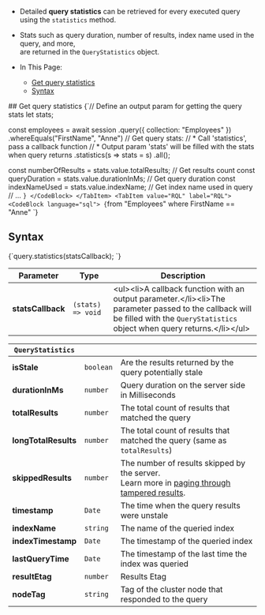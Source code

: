 
<Admonition type="note" title="">

* Detailed **query statistics** can be retrieved for every executed query using the `statistics` method.

* Stats such as query duration, number of results, index name used in the query, and more,  
  are returned in the `QueryStatistics` object.

* In This Page:
    * [Get query statistics](../../../client-api/session/querying/how-to-get-query-statistics.mdx#get-query-statistics)
    * [Syntax](../../../client-api/session/querying/how-to-get-query-statistics.mdx#syntax)

</Admonition>
## Get query statistics

<Tabs groupId='languageSyntax'>
<TabItem value="Query" label="Query">
<CodeBlock language="js">
{`// Define an output param for getting the query stats
let stats;

const employees = await session
    .query({ collection: "Employees" })
    .whereEquals("FirstName", "Anne")
     // Get query stats:
     // * Call 'statistics', pass a callback function
     // * Output param 'stats' will be filled with the stats when query returns 
    .statistics(s => stats = s)
    .all();

const numberOfResults = stats.value.totalResults; // Get results count
const queryDuration = stats.value.durationInMs;   // Get query duration
const indexNameUsed = stats.value.indexName;      // Get index name used in query
// ...
`}
</CodeBlock>
</TabItem>
<TabItem value="RQL" label="RQL">
<CodeBlock language="sql">
{`from "Employees" where FirstName == "Anne"
`}
</CodeBlock>
</TabItem>
</Tabs>



## Syntax

<TabItem value="syntax" label="syntax">
<CodeBlock language="js">
{`query.statistics(statsCallback);
`}
</CodeBlock>
</TabItem>

| Parameter         | Type              | Description                                                                                                                                                                       |
|-------------------|-------------------|-----------------------------------------------------------------------------------------------------------------------------------------------------------------------------------|
| **statsCallback** | `(stats) => void` | &lt;ul&gt;&lt;li&gt;A callback function with an output parameter.&lt;/li&gt;&lt;li&gt;The parameter passed to the callback will be filled with the `QueryStatistics` object when query returns.&lt;/li&gt;&lt;/ul&gt; |

| `QueryStatistics`    |           |                                                                                                                                                                    |
|----------------------|-----------|--------------------------------------------------------------------------------------------------------------------------------------------------------------------|
| **isStale**          | `boolean` | Are the results returned by the query potentially stale                                                                                                            |
| **durationInMs**     | `number`  | Query duration on the server side in Milliseconds                                                                                                                  |
| **totalResults**     | `number`  | The total count of results that matched the query                                                                                                                  |
| **longTotalResults** | `number`  | The total count of results that matched the query (same as `totalResults`)                                                                                         |
| **skippedResults**   | `number`  | The number of results skipped by the server.<br/>Learn more in [paging through tampered results](../../../indexes/querying/paging.mdx#paging-through-tampered-results). |
| **timestamp**        | `Date`    | The time when the query results were unstale                                                                                                                       |
| **indexName**        | `string`  | The name of the queried index                                                                                                                                      |
| **indexTimestamp**   | `Date`    | The timestamp of the queried index                                                                                                                                 |
| **lastQueryTime**    | `Date`    | The timestamp of the last time the index was queried                                                                                                               |
| **resultEtag**       | `number`  | Results Etag                                                                                                                                                       |
| **nodeTag**          | `string`  | Tag of the cluster node that responded to the query                                                                                                                |




